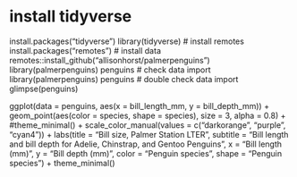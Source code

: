 # install tidyverse
install.packages("tidyverse")
library(tidyverse)
# install remotes
install.packages("remotes")
# install data
remotes::install_github("allisonhorst/palmerpenguins")
library(palmerpenguins)
penguins
# check data import
library(palmerpenguins)
penguins
# double check data import
glimpse(penguins)

ggplot(data = penguins, 
aes(x = bill_length_mm, y = bill_depth_mm)) +
geom_point(aes(color = species, shape = species),
size = 3, alpha = 0.8) + 
#theme_minimal() +
scale_color_manual(values = c("darkorange", "purple", "cyan4")) +
labs(title = "Bill size, Palmer Station LTER",
subtitle = "Bill length and bill depth for Adelie, Chinstrap, and Gentoo Penguins",
x = "Bill length (mm)",
y = "Bill depth (mm) ",
color = "Penguin species",
shape = "Penguin species") +
theme_minimal()
